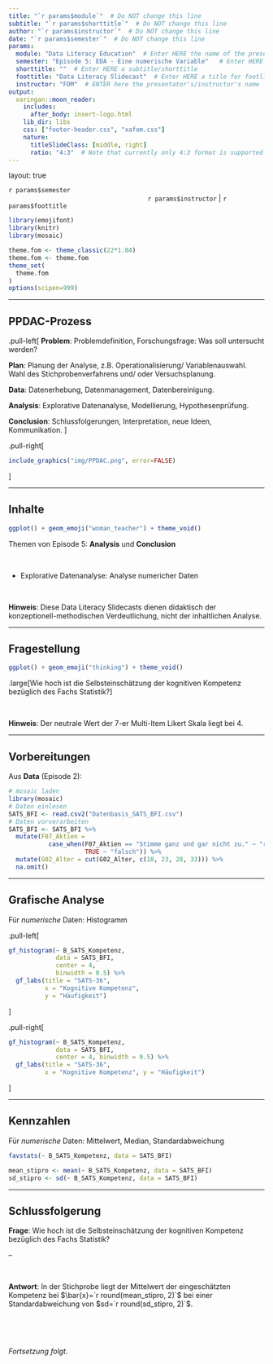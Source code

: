 ```yaml
---
title: "`r params$module`"  # Do NOT change this line
subtitle: "`r params$shorttitle`"  # Do NOT change this line
author: "`r params$instructor`"  # Do NOT change this line
date: "`r params$semester`"  # Do NOT change this line
params:
  module: "Data Literacy Education"  # Enter HERE the name of the presentation/course/module
  semester: "Episode 5: EDA - Eine numerische Variable"   # Enter HERE the date/semester/term
  shorttitle: ""  # Enter HERE a subtitle/shorttitle
  foottitle: "Data Literacy Slidecast"  # Enter HERE a title for footline
  instructor: "FOM"  # ENTER here the presentator's/instructor's name
output:
  xaringan::moon_reader:
    includes:
      after_body: insert-logo.html
    lib_dir: libs
    css: ["footer-header.css", "xafom.css"]
    nature:
      titleSlideClass: [middle, right]
      ratio: "4:3"  # Note that currently only 4:3 format is supported
---
```



layout: true
  
<div class="my-header"></div>

<!-- the following lines define the header and the footer line: -->
<div class="my-footer"><span>`r params$semester`    
&emsp;&emsp;&emsp;&emsp;&emsp;&emsp;
&emsp;&emsp;&emsp;&emsp;&emsp;&emsp;&emsp;&emsp;&emsp;&emsp;&emsp;&emsp;&emsp;
`r params$instructor` | `r params$foottitle` </span></div> 

<div class="footer-line"></div>



```r
library(emojifont)
library(knitr)
library(mosaic)

theme.fom <- theme_classic(22*1.04)
theme.fom <- theme.fom
theme_set(
  theme.fom  
)
options(scipen=999)
```

---

## PPDAC-Prozess


.pull-left[
**Problem**: Problemdefinition, Forschungsfrage: Was soll untersucht werden?

**Plan**: Planung der Analyse, z.B. Operationalisierung/ Variablenauswahl. Wahl des Stichprobenverfahrens und/ oder Versuchsplanung.

**Data**: Datenerhebung, Datenmanagement, Datenbereinigung.

**Analysis**: Explorative Datenanalyse, Modellierung, Hypothesenprüfung. 

**Conclusion**: Schlussfolgerungen, Interpretation, neue Ideen, Kommunikation.
]

.pull-right[
```r
include_graphics("img/PPDAC.png", error=FALSE)
```
]

---

## Inhalte

```r
ggplot() + geom_emoji("woman_teacher") + theme_void()
```


Themen von Episode 5: **Analysis** und **Conclusion**

<br>


- Explorative Datenanalyse: Analyse numericher Daten


<br>

**Hinweis**: Diese Data Literacy Slidecasts dienen didaktisch der konzeptionell-methodischen Verdeutlichung, nicht der inhaltlichen Analyse.


---

## Fragestellung

```r
ggplot() + geom_emoji("thinking") + theme_void()
```

.large[Wie hoch ist die Selbsteinschätzung der kognitiven Kompetenz bezüglich des Fachs Statistik?]

<br>

**Hinweis**: Der neutrale Wert der $7$-er Multi-Item Likert Skala liegt bei $4$.

---

## Vorbereitungen

Aus **Data** (Episode 2):

```r
# mosaic laden
library(mosaic)
# Daten einlesen
SATS_BFI <- read.csv2("Datenbasis_SATS_BFI.csv")
# Daten vorverarbeiten
SATS_BFI <- SATS_BFI %>%
  mutate(F07_Aktien = 
           case_when(F07_Aktien == "Stimme ganz und gar nicht zu." ~ "richtig",
                     TRUE ~ "falsch")) %>%
  mutate(G02_Alter = cut(G02_Alter, c(18, 23, 28, 33))) %>%
  na.omit() 
```

---

## Grafische Analyse

Für *numerische* Daten: Histogramm

.pull-left[
```r
gf_histogram(~ B_SATS_Kompetenz, 
             data = SATS_BFI,
             center = 4, 
             binwidth = 0.5) %>%
  gf_labs(title = "SATS-36",
          x = "Kognitive Kompetenz", 
          y = "Häufigkeit")
```
]

.pull-right[
```r
gf_histogram(~ B_SATS_Kompetenz, 
             data = SATS_BFI,
             center = 4, binwidth = 0.5) %>%
  gf_labs(title = "SATS-36",
          x = "Kognitive Kompetenz", y = "Häufigkeit")
```
]

---

## Kennzahlen

Für *numerische* Daten: Mittelwert, Median, Standardabweichung


```r
favstats(~ B_SATS_Kompetenz, data = SATS_BFI)
```

```r
mean_stipro <- mean(~ B_SATS_Kompetenz, data = SATS_BFI)
sd_stipro <- sd(~ B_SATS_Kompetenz, data = SATS_BFI)
```

---

## Schlussfolgerung

**Frage**: Wie hoch ist die Selbsteinschätzung der kognitiven Kompetenz bezüglich des Fachs Statistik?

--

<br>

**Antwort**: In der Stichprobe liegt der Mittelwert der eingeschätzten Kompetenz bei  $\bar{x}=`r round(mean_stipro, 2)`$ bei einer Standardabweichung von $sd=`r round(sd_stipro, 2)`$.

<br>

<br>

*Fortsetzung folgt.*

